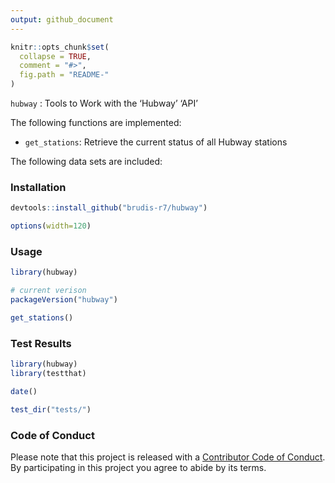 ```yaml
---
output: github_document
---
```


<!-- README.md is generated from README.Rmd. Please edit that file -->

```r
knitr::opts_chunk$set(
  collapse = TRUE,
  comment = "#>",
  fig.path = "README-"
)
```

`hubway` : Tools to Work with the 'Hubway' 'API'

The following functions are implemented:

- `get_stations`:	Retrieve the current status of all Hubway stations

The following data sets are included:

### Installation

```r
devtools::install_github("brudis-r7/hubway")
```

```r
options(width=120)
```

### Usage

```r
library(hubway)

# current verison
packageVersion("hubway")

get_stations()

```

### Test Results

```r
library(hubway)
library(testthat)

date()

test_dir("tests/")
```

### Code of Conduct

Please note that this project is released with a [Contributor Code of Conduct](CONDUCT.md). 
By participating in this project you agree to abide by its terms.
